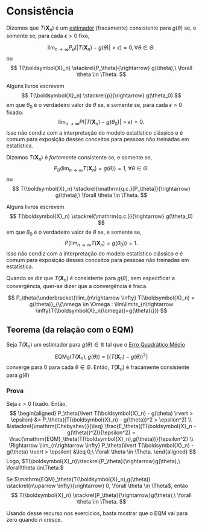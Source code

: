# Consistência

Dizemos que $T(\boldsymbol{X}_n)$ é um [estimador](estimadores.qmd) (fracamente) consistente para $g(\theta)$ se, e
somente se, para cada $\epsilon > 0$ fixo,

$$
\lim_{n\rightarrow \infty} P_\theta\left(\lvert T(\boldsymbol{X}_n) - g(\theta) \rvert > \epsilon\right) = 0, \forall \theta \in \Theta.
$$
ou
$$
T(\boldsymbol{X}_n) \stackrel{P_\theta}{\rightarrow} g(\theta),\ \forall \theta \in \Theta.
$$

::: {.callout-caution}
Alguns livros escrevem
$$
T(\boldsymbol{X}_n) \stackrel{p}{\rightarrow} g(\theta_0)
$$
em que $\theta_0$ é o verdadeiro valor de $\theta$ se, e somente se, para cada $\epsilon > 0$ fixado:
$$
\lim_{n\rightarrow \infty} P\left(\lvert T(\boldsymbol{X}_n) - g(\theta_0) \rvert > \epsilon\right) = 0.
$$
Isso não condiz com a interpretação do modelo estatístico clássico e é comum para exposição desses conceitos para
pessoas não treinadas em estatística.
:::

Dizemos $T(\boldsymbol{X}_n)$ é *fortemente* consistente se, e somente se,
$$
P_\theta\left(\lim_{n\rightarrow \infty} T(\boldsymbol{X}_n) = g(\theta)\right) = 1,\ \forall \theta \in \Theta.
$$
ou
$$
T(\boldsymbol{X}_n) \stackrel{\mathrm{q.c.}[P_\theta]}{\rightarrow} g(\theta),\ \forall \theta \in \Theta.
$$

::: {.callout-caution}
Alguns livros escrevem
$$
T(\boldsymbol{X}_n) \stackrel{\mathrm{q.c.}}{\rightarrow} g(\theta_0)
$$
em que $\theta_0$ é o verdadeiro valor de $\theta$ se, e somente se, 
$$
 P\left(\lim_{n\rightarrow \infty}T(\boldsymbol{X}_n) = g(\theta_0)\right) = 1.
$$
Isso não condiz com a interpretação do modelo estatístico clássico e é comum para exposição desses conceitos para
pessoas não treinadas em estatística.
:::


::: {.callout-note}
Quando se diz que $T(\boldsymbol{X}_n)$ é consistente para $g(\theta)$, sem especificar a convergência,
quer-se dizer que a convergência é fraca.
:::

::: {.callout-note}
$$
P_\theta(\underbracket{\lim_{n\rightarrow \infty} T(\boldsymbol{X}_n) = g(\theta)}_{\{\omega \in \Omega : \lim\limits_{n\rightarrow \infty}T(\boldsymbol{X}_n(\omega))=g(\theta)\}})
$$
:::

## Teorema (da relação com o EQM)

Seja $T(\boldsymbol{X}_n)$ um estimador para $g(\theta) \in \mathbb{R}$ tal que o [Erro Quadrático Médio](eqm-e-vies.qmd)
$$
\mathrm{EQM}_\theta(T(\boldsymbol{X}_n), g(\theta)) = [(T(\boldsymbol{X}_n) - g(\theta))^2]
$$
converge para $0$ para cada $\theta \in \Theta$. Então, $T(\boldsymbol{X}_n)$ é fracamente consistente para $g(\theta)$

### Prova

Seja $\epsilon > 0$ fixado. Então,
$$
\begin{aligned}
P_\theta(\lvert T(\boldsymbol{X}_n) - g(\theta) \rvert > \epsilon) &= P_\theta((T(\boldsymbol{X}_n) - g(\theta))^2 > \epsilon^2) \\
&\stackrel{\mathrm{Chebyshev}}{\leq} \frac{E_\theta((T(\boldsymbol{X}_n - g(\theta))^2)}{\epsilon^2}
=  \frac{\mathrm{EQM}_\theta(T(\boldsymbol{X}_n),g(\theta))}{\epsilon^2} \\
\Rightarrow \lim_{n\rightarrow \infty} P_\theta(\lvert T(\boldsymbol{X}_n) - g(\theta) \rvert > \epsilon) &\leq  0,\ \forall \theta \in \Theta.
\end{aligned}
$$
Logo, $T(\boldsymbol{X}_n)\stackrel{P_\theta}{\rightarrow}g(\theta),\ \forall\theta \in\Theta.$

::: {.callout-note}
Se $\mathrm{EQM}_\theta(T(\boldsymbol{X}_n),g(\theta)) \stackrel{n\uparrow \infty}{\rightarrow} 0, \forall \theta \in \Theta$, então
$$
T(\boldsymbol{X}_n) \stackrel{P_\theta}{\rightarrow}g(\theta),\ \forall \theta \in \Theta.
$$

Usando desse recurso nos exercícios, basta mostrar que o EQM vai para zero quando $n$ cresce.
:::
